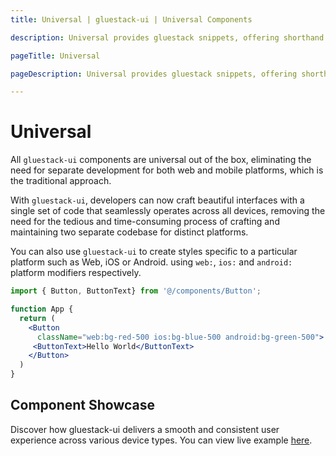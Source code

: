 ```yaml
---
title: Universal | gluestack-ui | Universal Components

description: Universal provides gluestack snippets, offering shorthand for commonly used Universal UI components. The ultimate Universal UI component for building seamless user interfaces.

pageTitle: Universal

pageDescription: Universal provides gluestack snippets, offering shorthand for commonly used Universal UI components. The ultimate Universal UI component for building seamless user interfaces.

---
```



<Meta title="with-nativewind/Home/Core Concepts/Universal" />

# Universal

All `gluestack-ui` components are universal out of the box, eliminating the need for separate development for both web and mobile platforms, which is the traditional approach.

With `gluestack-ui`, developers can now craft beautiful interfaces with a single set of code that seamlessly operates across all devices, removing the need for the tedious and time-consuming process of crafting and maintaining two separate codebase for distinct platforms.

You can also use `gluestack-ui` to create styles specific to a particular platform such as Web, iOS or Android. using `web:`, `ios:` and `android:` platform modifiers respectively.

```jsx
import { Button, ButtonText} from '@/components/Button';

function App {
  return (
    <Button
      className="web:bg-red-500 ios:bg-blue-500 android:bg-green-500">
     <ButtonText>Hello World</ButtonText>
    </Button>
  )
}
```

## Component Showcase

Discover how gluestack-ui delivers a smooth and consistent user experience across various device types. You can view live example [here](https://ui-kitchensink.gluestack.io/).
